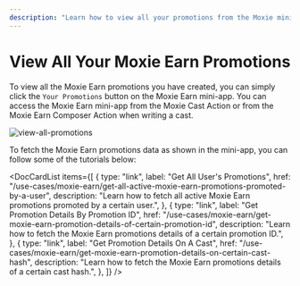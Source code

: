 ```yaml
---
description: "Learn how to view all your promotions from the Moxie mini-app."
---
```



# View All Your Moxie Earn Promotions

To view all the Moxie Earn promotions you have created, you can simply click the `Your Promotions` button on the Moxie Earn mini-app. You can access the Moxie Earn mini-app from the Moxie Cast Action or from the Moxie Earn Composer Action when writing a cast.

<div style={{textAlign: 'center'}}>

![view-all-promotions](/img/moxie-earn/your_promotions.png)

</div>

To fetch the Moxie Earn promotions data as shown in the mini-app, you can follow some of the tutorials below:

<DocCardList
  items={[
    {
      type: "link",
      label: "Get All User's Promotions",
      href: "/use-cases/moxie-earn/get-all-active-moxie-earn-promotions-promoted-by-a-user",
      description:
        "Learn how to fetch all active Moxie Earn promotions promoted by a certain user.",
    },
    {
      type: "link",
      label: "Get Promotion Details By Promotion ID",
      href: "/use-cases/moxie-earn/get-moxie-earn-promotion-details-of-certain-promotion-id",
      description:
        "Learn how to fetch the Moxie Earn promotions details of a certain promotion ID.",
    },
    {
      type: "link",
      label: "Get Promotion Details On A Cast",
      href: "/use-cases/moxie-earn/get-moxie-earn-promotion-details-on-certain-cast-hash",
      description:
        "Learn how to fetch the Moxie Earn promotions details of a certain cast hash.",
    },
  ]}
/>
